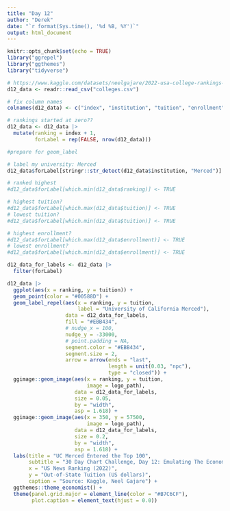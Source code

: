 ```yaml
---
title: "Day 12"
author: "Derek"
date: "`r format(Sys.time(), '%d %B, %Y')`"
output: html_document
---
```


```r
knitr::opts_chunk$set(echo = TRUE)
library("ggrepel")
library("ggthemes")
library("tidyverse")
```

```r
# https://www.kaggle.com/datasets/neelgajare/2022-usa-college-rankings-more
d12_data <- readr::read_csv("colleges.csv")

# fix column names
colnames(d12_data) <- c("index", "institution", "tuition", "enrollment")

# rankings started at zero??
d12_data <- d12_data |>
  mutate(ranking = index + 1,
         forLabel = rep(FALSE, nrow(d12_data)))
```

```r
#prepare for geom_label

# label my university: Merced
d12_data$forLabel[stringr::str_detect(d12_data$institution, "Merced")] <- TRUE

# ranked highest
#d12_data$forLabel[which.min(d12_data$ranking)] <- TRUE

# highest tuition?
#d12_data$forLabel[which.max(d12_data$tuition)] <- TRUE
# lowest tuition?
#d12_data$forLabel[which.min(d12_data$tuition)] <- TRUE

# highest enrollment?
#d12_data$forLabel[which.max(d12_data$enrollment)] <- TRUE
# lowest enrollment?
#d12_data$forLabel[which.min(d12_data$enrollment)] <- TRUE

d12_data_for_labels <- d12_data |>
  filter(forLabel)
```


```r
d12_data |>
  ggplot(aes(x = ranking, y = tuition)) +
  geom_point(color = "#00588D") +
  geom_label_repel(aes(x = ranking, y = tuition,
                       label = "University of California Merced"),
                   data = d12_data_for_labels,
                   fill = "#EBB434",
                   # nudge_x = 100,
                   nudge_y = -33000,
                   # point.padding = NA,
                   segment.color = "#EBB434",
                   segment.size = 2,
                   arrow = arrow(ends = "last",
                                 length = unit(0.03, "npc"),
                                 type = "closed")) +
  ggimage::geom_image(aes(x = ranking, y = tuition, 
                          image = logo_path),
                      data = d12_data_for_labels,
                      size = 0.05,
                      by = "width",
                      asp = 1.618) +
  ggimage::geom_image(aes(x = 350, y = 57500, 
                          image = logo_path),
                      data = d12_data_for_labels,
                      size = 0.2,
                      by = "width",
                      asp = 1.618) +
  labs(title = "UC Merced Entered the Top 100",
       subtitle = "30 Day Chart Challenge, Day 12: Emulating The Economist",
       x = "US News Ranking (2022)",
       y = "Out-of-State Tuition (US dollars)",
       caption = "Source: Kaggle, Neel Gajare") +
  ggthemes::theme_economist() +
  theme(panel.grid.major = element_line(color = "#B7C6CF"),
        plot.caption = element_text(hjust = 0.0))
```

